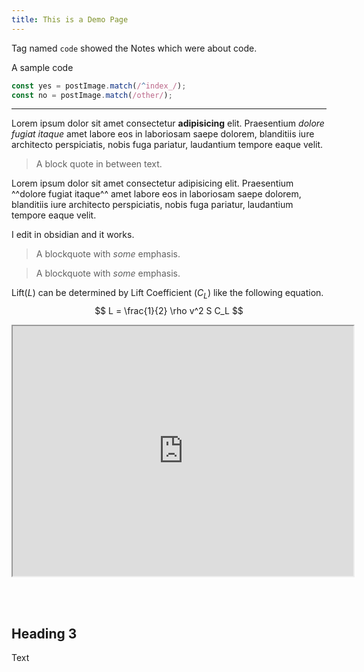 ```yaml
---
title: This is a Demo Page
---
```


Tag named `code` showed the Notes which were about code.

A sample code

```jsx
const yes = postImage.match(/^index_/);
const no = postImage.match(/other/);
```

---

Lorem ipsum dolor sit amet consectetur **adipisicing** elit. Praesentium _dolore fugiat itaque_ amet labore eos in laboriosam saepe dolorem, blanditiis iure architecto perspiciatis, nobis fuga pariatur, laudantium tempore eaque velit.

> A block quote in between text.

Lorem ipsum dolor sit amet <span class="highlight">consectetur adipisicing</span> elit. Praesentium ^^dolore fugiat itaque^^ amet labore eos in laboriosam saepe dolorem, blanditiis iure architecto perspiciatis, nobis fuga pariatur, laudantium tempore eaque velit.

I edit in obsidian and it works.

<blockquote>
  <p>A blockquote with <em>some</em> emphasis.</p>
</blockquote>

> A blockquote with _some_ emphasis.


<link
  rel="stylesheet"
  href="https://cdn.jsdelivr.net/npm/katex@0.11.0/dist/katex.min.css"
  integrity="sha384-BdGj8xC2eZkQaxoQ8nSLefg4AV4/AwB3Fj+8SUSo7pnKP6Eoy18liIKTPn9oBYNG"
  crossOrigin="anonymous"
/>

Lift($L$) can be determined by Lift Coefficient ($C_L$) like the following equation.
$$
L = \frac{1}{2} \rho v^2 S C_L
$$

<iframe src="https://www.wolframcloud.com/obj/mar/Published/covid-19.nb?_embed=iframe" width="545" height="400"></iframe>

<br></br>

## Heading 3

Text
